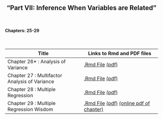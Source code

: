 <h2>
<center>
"Part VII: Inference When Variables are Related"
</center>
</h2>


</br>
<h4><right>Chapters: 25-29</right></h4>
</br>

Title  | Links to Rmd and PDF files
------------- | -------------
Chapter 26* : Analysis of Variance | <a href='chapterfiles/Chapter26.Rmd'>.Rmd File</a> <a href='chapterfiles/Chapter26.pdf'>(pdf)</a>
Chapter 27 : Multifactor Analysis of Variance | <a href='chapterfiles/Chapter27.Rmd'>.Rmd File</a> <a href='chapterfiles/Chapter27.pdf'>(pdf)</a>
Chapter 28 : Multiple Regression | <a href='chapterfiles/Chapter28.Rmd'>.Rmd File</a> <a href='chapterfiles/Chapter28.pdf'>(pdf)</a>
Chapter 29 : Multiple Regression Wisdom | <a href='chapterfiles/Chapter29.Rmd'>.Rmd File</a> <a href='chapterfiles/Chapter29.pdf'>(pdf)</a> <a href="SDM_04_Ch29.pdf">(online pdf of chapter)</a>

